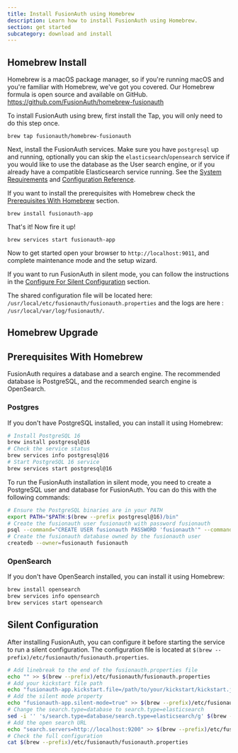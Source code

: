 ```yaml
---
title: Install FusionAuth using Homebrew
description: Learn how to install FusionAuth using Homebrew.
section: get started
subcategory: download and install
---
```


## Homebrew Install

Homebrew is a macOS package manager, so if you're running macOS and you're familiar with Homebrew, we've got you covered. Our Homebrew formula is open source and available on GitHub.
https://github.com/FusionAuth/homebrew-fusionauth

To install FusionAuth using brew, first install the Tap, you will only need to do this step once.

```
brew tap fusionauth/homebrew-fusionauth
```

Next, install the FusionAuth services. Make sure you have `postgresql` up and running, optionally you can skip the `elasticsearch`/`opensearch` service if you would like to use the database as the User search engine, or if you already have a compatible Elasticsearch service running. See the [System Requirements](/docs/get-started/download-and-install/system-requirements) and [Configuration Reference](/docs/reference/configuration).

If you want to install the prerequisites with Homebrew check the [Prerequisites With Homebrew](#prerequisites-with-homebrew) section.

```
brew install fusionauth-app
```
That's it!  Now fire it up!

```
brew services start fusionauth-app
```

Now to get started open your browser to `http://localhost:9011`, and complete maintenance mode and the setup wizard.

If you want to run FusionAuth in silent mode, you can follow the instructions in the [Configure For Silent Configuration](#configure-for-silent-configuration) section.

The shared configuration file will be located here: `/usr/local/etc/fusionauth/fusionauth.properties` and the logs are here : `/usr/local/var/log/fusionauth/`.

## Homebrew Upgrade

<UpgradeUsingBrew />

## Prerequisites With Homebrew

FusionAuth requires a database and a search engine. The recommended database is PostgreSQL, and the recommended search engine is OpenSearch.

### Postgres

If you don't have PostgreSQL installed, you can install it using Homebrew:

```bash
# Install PostgreSQL 16
brew install postgresql@16
# Check the service status
brew services info postgresql@16
# Start PostgreSQL 16 service
brew services start postgresql@16
```

To run the FusionAuth installation in silent mode, you need to create a PostgreSQL user and database for FusionAuth. You can do this with the following commands:

```bash
# Ensure the PostgreSQL binaries are in your PATH
export PATH="$PATH:$(brew --prefix postgresql@16)/bin"
# Create the fusionauth user fusionauth with password fusionauth
psql --command="CREATE USER fusionauth PASSWORD 'fusionauth'" --command="\du" postgres
# Create the fusionauth database owned by the fusionauth user
createdb --owner=fusionauth fusionauth
```

### OpenSearch

If you don't have OpenSearch installed, you can install it using Homebrew:

```bash
brew install opensearch
brew services info opensearch
brew services start opensearch
```

## Silent Configuration

After installing FusionAuth, you can configure it before starting the service to run a silent configuration. The configuration file is located at `$(brew --prefix)/etc/fusionauth/fusionauth.properties`.

```bash
# Add linebreak to the end of the fusionauth.properties file
echo "" >> $(brew --prefix)/etc/fusionauth/fusionauth.properties
# Add your kickstart file path
echo "fusionauth-app.kickstart.file=/path/to/your/kickstart/kickstart.json" >> $(brew --prefix)/etc/fusionauth/fusionauth.properties
# Add the silent mode property
echo "fusionauth-app.silent-mode=true" >> $(brew --prefix)/etc/fusionauth/fusionauth.properties
# Change the search.type=database to search.type=elasticsearch
sed -i '' 's/search.type=database/search.type=elasticsearch/g' $(brew --prefix)/etc/fusionauth/fusionauth.properties
# Add the open search URL
echo "search.servers=http://localhost:9200" >> $(brew --prefix)/etc/fusionauth/fusionauth.properties
# Check the full configuration
cat $(brew --prefix)/etc/fusionauth/fusionauth.properties
```
